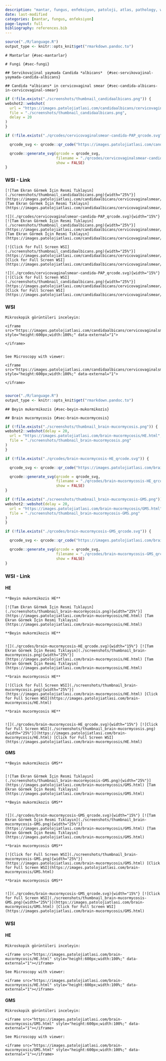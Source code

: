 ```yaml
---
description: "mantar, fungus, enfeksiyon, patoloji, atlas, pathology, whole slide image"
date: last-modified
categories: [mantar, fungus, enfeksiyon]
page-layout: full
bibliography: references.bib
---
```


```r

source("./R/language.R")
output_type <- knitr::opts_knit$get("rmarkdown.pandoc.to")

```

```asis
# Mantarlar {#sec-mantarlar}
```


```asis
# Fungi {#sec-fungi}
```


```asis
## Servikovajinal yaymada Candida *albicans*  {#sec-servikovajinal-yaymada-candida-albicans}
```


```asis
## Candida *albicans* in cervicovaginal smear {#sec-candida-albicans-in-cervicovaginal-smear}
```


```r
if (!file.exists("./screenshots/thumbnail_candidaalbicans.png")) {
webshot2::webshot(
  url = "https://images.patolojiatlasi.com/candidaalbicans/cervicovaginalsmear/viewer_z0.html",
  file = "./screenshots/thumbnail_candidaalbicans.png",
  delay = 20
)
}
```


```r
if (!file.exists("./qrcodes/cervicovaginalsmear-candida-PAP_qrcode.svg")) {

  qrcode_svg <- qrcode::qr_code("https://images.patolojiatlasi.com/candidaalbicans/cervicovaginalsmear/viewer_z0.html")

  qrcode::generate_svg(qrcode = qrcode_svg,
                       filename = "./qrcodes/cervicovaginalsmear-candida-PAP_qrcode.svg",
                       show = FALSE)
}
```





::::: panel-tabset


### WSI - Link



:::: {.content-hidden when-format="pdf"}

```asis

[![Tam Ekran Görmek İçin Resmi Tıklayın](./screenshots/thumbnail_candidaalbicans.png){width="25%"}](https://images.patolojiatlasi.com/candidaalbicans/cervicovaginalsmear/viewer_z0.html) [Tam Ekran Görmek İçin Resmi Tıklayın](https://images.patolojiatlasi.com/candidaalbicans/cervicovaginalsmear/viewer_z0.html)

```


::::





:::: {.content-visible when-format="pdf"}

```asis



![](./qrcodes/cervicovaginalsmear-candida-PAP_qrcode.svg){width="15%"} [![Tam Ekran Görmek İçin Resmi Tıklayın](./screenshots/thumbnail_candidaalbicans.png){width="25%"}](https://images.patolojiatlasi.com/candidaalbicans/cervicovaginalsmear/viewer_z0.html) [Tam Ekran Görmek İçin Resmi Tıklayın](https://images.patolojiatlasi.com/candidaalbicans/cervicovaginalsmear/viewer_z0.html)

```



::::




:::: {.content-hidden when-format="pdf"}


```asis

[![Click for Full Screen WSI](./screenshots/thumbnail_candidaalbicans.png){width="25%"}](https://images.patolojiatlasi.com/candidaalbicans/cervicovaginalsmear/viewer_z0.html) [Click for Full Screen WSI](https://images.patolojiatlasi.com/candidaalbicans/cervicovaginalsmear/viewer_z0.html)

```


::::





:::: {.content-visible when-format="pdf"}

```asis



![](./qrcodes/cervicovaginalsmear-candida-PAP_qrcode.svg){width="15%"} [![Click for Full Screen WSI](./screenshots/thumbnail_candidaalbicans.png){width="25%"}](https://images.patolojiatlasi.com/candidaalbicans/cervicovaginalsmear/viewer_z0.html) [Click for Full Screen WSI](https://images.patolojiatlasi.com/candidaalbicans/cervicovaginalsmear/viewer_z0.html)

```



::::


### WSI



```asis

Mikroskopik görüntüleri inceleyin:

<iframe src="https://images.patolojiatlasi.com/candidaalbicans/cervicovaginalsmear/viewer_z0.html" style="height:600px;width:100%;" data-external="1">

</iframe>


```



```asis

See Microscopy with viewer:

<iframe src="https://images.patolojiatlasi.com/candidaalbicans/cervicovaginalsmear/viewer_z0.html" style="height:600px;width:100%;" data-external="1">

</iframe>


```




:::::









```r

source("./R/language.R")
output_type <- knitr::opts_knit$get("rmarkdown.pandoc.to")

```




```asis

## Beyin mukormikozis {#sec-beyin-mukormikozis} 

```

```asis

## Brain mucormycosis {#sec-brain-mucormycosis} 

```



```r
if (!file.exists("./screenshots/thumbnail_brain-mucormycosis.png")) {
webshot2::webshot(delay = 20,
  url = "https://images.patolojiatlasi.com/brain-mucormycosis/HE.html",
  file = "./screenshots/thumbnail_brain-mucormycosis.png"
)
}
```


```r
if (!file.exists("./qrcodes/brain-mucormycosis-HE_qrcode.svg")) {

  qrcode_svg <- qrcode::qr_code("https://images.patolojiatlasi.com/brain-mucormycosis/HE.html")

  qrcode::generate_svg(qrcode = qrcode_svg,
                       filename = "./qrcodes/brain-mucormycosis-HE_qrcode.svg",
                       show = FALSE)
}
```



```r
if (!file.exists("./screenshots/thumbnail_brain-mucormycosis-GMS.png")) {
webshot2::webshot(delay = 20,
  url = "https://images.patolojiatlasi.com/brain-mucormycosis/GMS.html",
  file = "./screenshots/thumbnail_brain-mucormycosis-GMS.png"
)
}
```


```r
if (!file.exists("./qrcodes/brain-mucormycosis-GMS_qrcode.svg")) {

  qrcode_svg <- qrcode::qr_code("https://images.patolojiatlasi.com/brain-mucormycosis/GMS.html")

  qrcode::generate_svg(qrcode = qrcode_svg,
                       filename = "./qrcodes/brain-mucormycosis-GMS_qrcode.svg",
                       show = FALSE)
}
```




::::: panel-tabset


### WSI - Link

#### HE

:::: {.content-hidden when-format="pdf"}




```asis

**Beyin mukormikozis HE**

[![Tam Ekran Görmek İçin Resmi Tıklayın](./screenshots/thumbnail_brain-mucormycosis.png){width="25%"}](https://images.patolojiatlasi.com/brain-mucormycosis/HE.html) [Tam Ekran Görmek İçin Resmi Tıklayın](https://images.patolojiatlasi.com/brain-mucormycosis/HE.html)

```




::::





:::: {.content-visible when-format="pdf"}



```asis

**Beyin mukormikozis HE**


![](./qrcodes/brain-mucormycosis-HE_qrcode.svg){width="15%"} [![Tam Ekran Görmek İçin Resmi Tıklayın](./screenshots/thumbnail_brain-mucormycosis.png){width="25%"}](https://images.patolojiatlasi.com/brain-mucormycosis/HE.html) [Tam Ekran Görmek İçin Resmi Tıklayın](https://images.patolojiatlasi.com/brain-mucormycosis/HE.html)

```






::::




:::: {.content-hidden when-format="pdf"}



```asis

**brain mucormycosis HE**

[![Click for Full Screen WSI](./screenshots/thumbnail_brain-mucormycosis.png){width="25%"}](https://images.patolojiatlasi.com/brain-mucormycosis/HE.html) [Click for Full Screen WSI](https://images.patolojiatlasi.com/brain-mucormycosis/HE.html)

```



::::





:::: {.content-visible when-format="pdf"}



```asis

**brain mucormycosis HE**


![](./qrcodes/brain-mucormycosis-HE_qrcode.svg){width="15%"} [![Click for Full Screen WSI](./screenshots/thumbnail_brain-mucormycosis.png){width="25%"}](https://images.patolojiatlasi.com/brain-mucormycosis/HE.html) [Click for Full Screen WSI](https://images.patolojiatlasi.com/brain-mucormycosis/HE.html)

```




::::



#### GMS

:::: {.content-hidden when-format="pdf"}




```asis

**Beyin mukormikozis GMS**


[![Tam Ekran Görmek İçin Resmi Tıklayın](./screenshots/thumbnail_brain-mucormycosis-GMS.png){width="25%"}](https://images.patolojiatlasi.com/brain-mucormycosis/GMS.html) [Tam Ekran Görmek İçin Resmi Tıklayın](https://images.patolojiatlasi.com/brain-mucormycosis/GMS.html)

```



::::





:::: {.content-visible when-format="pdf"}



```asis

**Beyin mukormikozis GMS**


![](./qrcodes/brain-mucormycosis-GMS_qrcode.svg){width="15%"} [![Tam Ekran Görmek İçin Resmi Tıklayın](./screenshots/thumbnail_brain-mucormycosis-GMS.png){width="25%"}](https://images.patolojiatlasi.com/brain-mucormycosis/GMS.html) [Tam Ekran Görmek İçin Resmi Tıklayın](https://images.patolojiatlasi.com/brain-mucormycosis/GMS.html)

```





::::




:::: {.content-hidden when-format="pdf"}


```asis

**brain mucormycosis GMS**

[![Click for Full Screen WSI](./screenshots/thumbnail_brain-mucormycosis-GMS.png){width="25%"}](https://images.patolojiatlasi.com/brain-mucormycosis/GMS.html) [Click for Full Screen WSI](https://images.patolojiatlasi.com/brain-mucormycosis/GMS.html)

```




::::





:::: {.content-visible when-format="pdf"}


```asis

**brain mucormycosis GMS**


![](./qrcodes/brain-mucormycosis-GMS_qrcode.svg){width="15%"} [![Click for Full Screen WSI](./screenshots/thumbnail_brain-mucormycosis-GMS.png){width="25%"}](https://images.patolojiatlasi.com/brain-mucormycosis/GMS.html) [Click for Full Screen WSI](https://images.patolojiatlasi.com/brain-mucormycosis/GMS.html)

```





::::

### WSI

#### HE

```asis

Mikroskopik görüntüleri inceleyin:

<iframe src="https://images.patolojiatlasi.com/brain-mucormycosis/HE.html" style="height:600px;width:100%;" data-external="1"></iframe>

```



```asis

See Microscopy with viewer: 

<iframe src="https://images.patolojiatlasi.com/brain-mucormycosis/HE.html" style="height:600px;width:100%;" data-external="1"></iframe>

```



#### GMS




```asis

Mikroskopik görüntüleri inceleyin:

<iframe src="https://images.patolojiatlasi.com/brain-mucormycosis/GMS.html" style="height:600px;width:100%;" data-external="1"></iframe>

```

```asis

See Microscopy with viewer: 

<iframe src="https://images.patolojiatlasi.com/brain-mucormycosis/GMS.html" style="height:600px;width:100%;" data-external="1"></iframe>

```




:::::


